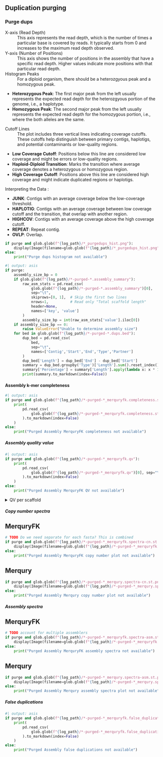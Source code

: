 ::::: {.content-visible when-meta="purge"}

## Duplication purging

### Purge dups

::: {.callout-note title="Interpretation" collapse="true"}

X-axis (Read Depth)
: This axis represents the read depth, which is the number of times a particular base is covered by reads. It typically starts from 0 and increases to the maximum read depth observed.

Y-axis (Number of Positions)
: This axis shows the number of positions in the assembly that have a specific read depth. Higher values indicate more positions with that particular read depth.

Histogram Peaks
: For a diploid organism, there should be a heterozgyous peak and a homozygous peak.

  - **Heterozygous Peak**: The first major peak from the left usually represents the expected read depth for the heterozgyous portion of the genome, i.e., a haplotype.
  - **Homozygous Peak**: The second major peak from the left usually represents the expected read depth for the homozygous portion, i.e.,
  where the both alleles are the same.

Cutoff Lines
: The plot includes three vertical lines indicating coverage cutoffs. These cutoffs help distinguish between primary contigs, haplotigs, and potential contaminants or low-quality regions.

  - **Low Coverage Cutoff**: Positions below this line are considered low coverage and might be errors or low-quality regions.
  - **Haploid-Diploid Transition**: Marks the transition where average coverage denotes a heterozygous or homozygous region.
  - **High Coverage Cutoff**: Positions above this line are considered high coverage and might indicate duplicated regions or haplotigs.

Interpreting the Data
:

  - **JUNK**: Contigs with an average coverage below the low-coverage threshold.
  - **HAPLOTIG**: Contigs with an average coverage between low coverage cutoff and the transition, that overlap with another region.
  - **HIGHCOV**: Contigs with an average coverage above the high coverage cutoff.
  - **REPEAT**: Repeat contig.
  - **OVLP**: Overlap.

:::

```python
if purge and glob.glob(f"{log_path}/*_purgedups_hist.png"):
    display(Image(filename=glob.glob(f"{log_path}/*_purgedups_hist.png")[0]))
else:
    print("Purge dups histogram not available")
```

```python
#| output: asis
if purge:
    assembly_size_bp = 0
    if glob.glob(f"{log_path}/*-purged-*.assembly_summary"):
        raw_asm_stats = pd.read_csv(
            glob.glob(f"{log_path}/*-purged-*.assembly_summary")[0],
            sep="\t",
            skiprows=[0, 1],  # Skip the first two lines
            nrows=1,          # Read only "Total scaffold length"
            header=None,
            names=['key', 'value']
        )
        assembly_size_bp = int(raw_asm_stats['value'].iloc[0])
    if assembly_size_bp == 0:
        raise ValueError("Unable to determine assembly size")
    for bed in glob.glob(f"{log_path}/*-purged-*.dups.bed"):
        dup_bed = pd.read_csv(
            bed,
            sep="\t",
            names=['Contig','Start','End','Type','Partner']
        )
        dup_bed['Length'] = dup_bed['End'] - dup_bed['Start']
        summary = dup_bed.groupby('Type')['Length'].sum().reset_index() # TODO Fix for multiple assemblies
        summary['Percentage'] = summary['Length'].apply(lambda x: x * 100 / assembly_size_bp ).apply(lambda x: f"{x:.2f}%")
        print(summary.to_markdown(index=False))
```

#### Assembly k-mer completeness

```python
#| output: asis
if purge and glob.glob(f"{log_path}/*-purged-*_merquryfk.completeness.stats"):
    print(
        pd.read_csv(
            glob.glob(f"{log_path}/*-purged-*_merquryfk.completeness.stats")[0], sep="\t"
        ).to_markdown(index=False)
    )
else:
    print("Purged Assembly MerquryFK completeness not available")
```

##### Assembly quality value

```python
#| output: asis
if purge and glob.glob(f"{log_path}/*-purged-*_merquryfk.qv"):
    print(
        pd.read_csv(
            glob.glob(f"{log_path}/*-purged-*_merquryfk.qv")[0], sep="\t"
        ).to_markdown(index=False)
    )
else:
    print("Purged Assembly MerquryFK QV not available")
```

<details>
<summary>QV per scaffold</summary>

```python
#| output: asis
if purge:
    qvs = []
    for qv_file in glob.glob(f"{log_path}/*-purged-*_merqury.*.qv"):
        if os.path.getsize(qv_file) > 0:
            qvs.append(
                pd.read_csv(
                    qv_file,
                    sep="\t",
                    header=None,
                    names=[
                        "Scaffold",
                        "No support k-mers",
                        "Total k-mers",
                        "QV",
                        "Error rate",
                    ],
                    dtype={
                        "Scaffold": str,
                        "No support k-mers": int,
                        "Total k-mers": int,
                        "QV": float,
                        "Error rate": float,
                    },
                    na_values=["", "inf"],
                )
            )
    if qvs:
        per_scaffold_qv_raw = pd.concat(qvs, ignore_index=True)
        print(per_scaffold_qv_raw.to_markdown(index=False))
    else:
        print("No per scaffold qv found")
```

</details>

##### Copy number spectra

:::: {.panel-tabset}

## MerquryFK

```python
# TODO Do we need separate for each fasta? This is combined
if purge and glob.glob(f"{log_path}/*-purged-*_merquryfk.spectra-cn.st.png"):
    display(Image(filename=glob.glob(f"{log_path}/*-purged-*_merquryfk.spectra-cn.st.png")[0]))
else:
    print("Purged Assembly MerquryFK copy number plot not available")
```

## Merqury

```python
if purge and glob.glob(f"{log_path}/*-purged-*_merqury.spectra-cn.st.png"):
    display(Image(filename=glob.glob(f"{log_path}/*-purged-*_merqury.spectra-cn.st.png")[0]))
else:
    print("Purged Assembly Merqury copy number plot not available")
```

::::

##### Assembly spectra

:::: {.panel-tabset}

## MerquryFK

```python
# TODO account for multiple assemblers
if purge and glob.glob(f"{log_path}/*-purged-*_merquryfk.spectra-asm.st.png"):
    display(Image(filename=glob.glob(f"{log_path}/*-purged-*_merquryfk.spectra-asm.st.png")[0]))
else:
    print("Purged Assembly MerquryFK assembly spectra not available")
```

## Merqury

```python
if purge and glob.glob(f"{log_path}/*-purged-*_merqury.spectra-asm.st.png"):
    display(Image(filename=glob.glob(f"{log_path}/*-purged-*_merqury.spectra-asm.st.png")[0]))
else:
    print("Purged Assembly Merqury assembly spectra plot not available")
```

::::

##### False duplications

```python
#| output: asis
if purge and glob.glob(f"{log_path}/*-purged-*_merquryfk.false_duplications.tsv"):
    print(
        pd.read_csv(
            glob.glob(f"{log_path}/*-purged-*_merquryfk.false_duplications.tsv")[0], sep="\t"
        ).to_markdown(index=False)
    )
else:
    print("Purged Assembly false duplications not available")
```

:::::
